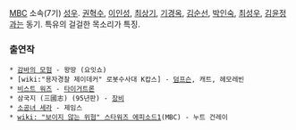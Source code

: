 [[MBC]] 소속(7기) [[성우]]. [[권혁수]], [[이인성(성우)|이인성]], [[최상기]], [[기경옥]], [[김순선]], [[박인숙]], [[최성우]], [[김윤정]]과는 동기.
특유의 걸걸한 목소리가 특징.

=== 출연작 ===
 * [[감바의 모험]] - 왕땅 (요잇쇼)
 * [wiki:"용자경찰 제이데커" 로봇수사대 K캅스] - [[덤프슨]], 캐트, 헤모레빈
 * [[비스트 워즈]] - [[타이거트론]]
 * 삼국지 (三國志) (95년판) - [[장비]]
 * [[소공녀 세라]] - 제임스
 * [[wiki: "보이지 않는 위험" 스타워즈 에피소드1]](MBC) - 누트 건레이
